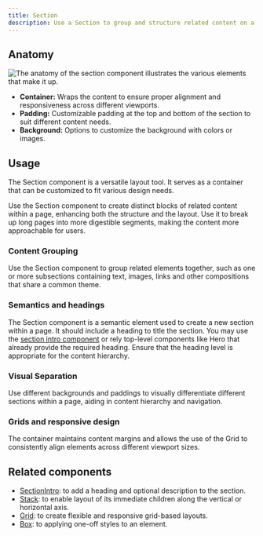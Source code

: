 ```yaml
---
title: Section
description: Use a Section to group and structure related content on a page.
---
```




## Anatomy

<img
  src={anatomy}
  alt="The anatomy of the section component illustrates the various elements that make it up."
/>

- **Container:** Wraps the content to ensure proper alignment and responsiveness across different viewports.
- **Padding:** Customizable padding at the top and bottom of the section to suit different content needs.
- **Background:** Options to customize the background with colors or images.

## Usage

The Section component is a versatile layout tool. It serves as a container that can be customized to fit various design needs.

Use the Section component to create distinct blocks of related content within a page, enhancing both the structure and the layout. Use it to break up long pages into more digestible segments, making the content more approachable for users.

### Content Grouping

Use the Section component to group related elements together, such as one or more subsections containing text, images, links and other compositions that share a common theme.

### Semantics and headings

The Section component is a semantic element used to create a new section within a page. It should include a heading to title the section. You may use the [section intro component](/components/SectionIntro) or rely top-level components like Hero that already provide the required heading. Ensure that the heading level is appropriate for the content hierarchy.

### Visual Separation

Use different backgrounds and paddings to visually differentiate different sections within a page, aiding in content hierarchy and navigation.

###	Grids and responsive design 

The container maintains content margins and allows the use of the Grid to consistently align elements across different viewport sizes.

## Related components

- [SectionIntro](/components/SectionIntro): to add a heading and optional description to the section.
- [Stack](/components/Stack): to enable layout of its immediate children along the vertical or horizontal axis.
- [Grid](/components/Grid): to create flexible and responsive grid-based layouts.
- [Box](/components/Box): to applying one-off styles to an element.

